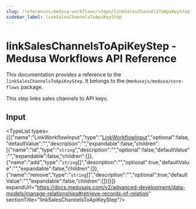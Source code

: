 ```yaml
---
slug: /references/medusa-workflows/steps/linkSalesChannelsToApiKeyStep
sidebar_label: linkSalesChannelsToApiKeyStep
---
```



# linkSalesChannelsToApiKeyStep - Medusa Workflows API Reference

This documentation provides a reference to the `linkSalesChannelsToApiKeyStep`. It belongs to the `@medusajs/medusa/core-flows` package.

This step links sales channels to API keys.

## Input

<TypeList types={[{"name":"LinkWorkflowInput","type":"[LinkWorkflowInput](../../../../../types/CommonTypes/types/types.CommonTypes.LinkWorkflowInput/page.mdx)","optional":false,"defaultValue":"","description":"","expandable":false,"children":[{"name":"id","type":"`string`","description":"","optional":false,"defaultValue":"","expandable":false,"children":[]},{"name":"add","type":"`string`[]","description":"","optional":true,"defaultValue":"","expandable":false,"children":[]},{"name":"remove","type":"`string`[]","description":"","optional":true,"defaultValue":"","expandable":false,"children":[]}]}]} expandUrl="https://docs.medusajs.com/v2/advanced-development/data-models/manage-relationships#retrieve-records-of-relation" sectionTitle="linkSalesChannelsToApiKeyStep"/>
